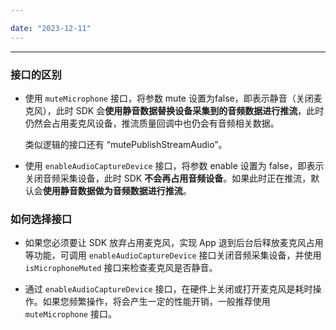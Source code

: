 ```yaml
---

date: "2023-12-11"
---
```


<Title>使用 “muteMicrophone”、“enableAudioCaptureDevice” 接口时，将参数设置为 false，两者有什么区别？</Title>




- - -

### 接口的区别

- 使用 `muteMicrophone` 接口，将参数 mute 设置为false，即表示静音（关闭麦克风），此时 SDK 会**使用静音数据替换设备采集到的音频数据进行推流**，此时仍然会占用麦克风设备，推流质量回调中也仍会有音频相关数据。

    类似逻辑的接口还有 “mutePublishStreamAudio”。

- 使用 `enableAudioCaptureDevice` 接口，将参数 enable 设置为 false，即表示关闭音频采集设备，此时 SDK **不会再占用音频设备**。如果此时正在推流，默认会**使用静音数据做为音频数据进行推流**。


### 如何选择接口

- 如果您必须要让 SDK 放弃占用麦克风，实现 App 退到后台后释放麦克风占用等功能，可调用 `enableAudioCaptureDevice` 接口关闭音频采集设备，并使用 `isMicrophoneMuted` 接口来检查麦克风是否静音。

- 通过 `enableAudioCaptureDevice` 接口，在硬件上关闭或打开麦克风是耗时操作。如果您频繁操作，将会产生一定的性能开销，一般推荐使用 `muteMicrophone` 接口。
